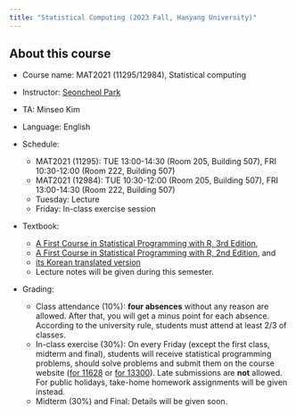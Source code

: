 ```yaml
---
title: "Statistical Computing (2023 Fall, Hanyang University)"
---
```


## About this course

- Course name: MAT2021 (11295/12984), Statistical computing

- Instructor: [Seoncheol Park](https://seoncheolpark.github.io)

- TA: Minseo Kim

- Language: English

- Schedule: 
  + MAT2021 (11295): TUE 13:00-14:30 (Room 205, Building 507), FRI 10:30-12:00 (Room 222, Building 507)
  + MAT2021 (12984): TUE 10:30-12:00 (Room 205, Building 507), FRI 13:00-14:30 (Room 222, Building 507)
  + Tuesday: Lecture
  + Friday: In-class exercise session
  
- Textbook: 
  + [A First Course in Statistical Programming with R, 3rd Edition](https://www.yes24.com/Product/Goods/97720926), 
  + [A First Course in Statistical Programming with R, 2nd Edition](https://www.yes24.com/Product/Goods/26872063), and 
  + [its Korean translated version](https://www.yes24.com/Product/Goods/96363752)
  + Lecture notes will be given during this semester.
  
- Grading:
  + Class attendance (10%): **four absences** without any reason are allowed. After that, you will get a minus point for each absence. According to the university rule, students must attend at least 2/3 of classes. 
  + In-class exercise (30%): On every Friday (except the first class, midterm and final), students will receive statistical programming problems, should solve problems and submit them on the course website ([for 11628](https://learning.hanyang.ac.kr/courses/133489) or [for 13300](https://learning.hanyang.ac.kr/courses/133490)). Late submissions are **not** allowed. For public holidays, take-home homework assignments will be given
instead.
  + Midterm (30%) and Final: Details will be given soon.
